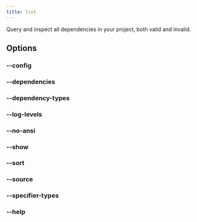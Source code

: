 ```yaml
---
title: list
---
```



Query and inspect all dependencies in your project, both valid and invalid.

## Options

<QuoteFilters />

### --config <Badge text="<file-path>" />

<ConfigOption command="list" />

### --dependencies <Badge text="<dependency-name-pattern>" />

<DependenciesOption command="list" />

### --dependency-types <Badge text="<comma-separated-dependency-type-names>" />

<DependencyTypesOption command="list" />

### --log-levels <Badge text="<comma-separated-log-level-names>" />

<LogLevelsOption command="list" />

### --no-ansi

<NoAnsiOption command="list" />

### --show <Badge text="<comma-separated-detail-names>" />

<ShowOption command="list" />

### --sort <Badge text="<choice>" />

<SortOption command="list" />

### --source <Badge text="<file-pattern>" />

<SourceOption command="list" />

### --specifier-types <Badge text="<comma-separated-specifier-type-names>" />

<SpecifierTypesOption command="list" />

### --help

<HelpOption command="list" />
